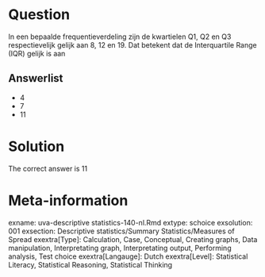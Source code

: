 Question
========

In een bepaalde frequentieverdeling zijn de kwartielen Q1, Q2 en Q3 respectievelijk gelijk aan 8, 12 en 19. Dat betekent dat de Interquartile Range (IQR) gelijk is aan

Answerlist
----------
* 4
* 7
* 11

Solution
========

The correct answer is  11

Meta-information
================
exname: uva-descriptive statistics-140-nl.Rmd
extype: schoice
exsolution: 001
exsection: Descriptive statistics/Summary Statistics/Measures of Spread
exextra[Type]: Calculation, Case, Conceptual, Creating graphs, Data manipulation, Interpretating graph, Interpretating output, Performing analysis, Test choice
exextra[Langauge]: Dutch
exextra[Level]: Statistical Literacy, Statistical Reasoning, Statistical Thinking

